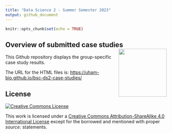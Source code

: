 ```yaml
---
title: "Data Science 2 - Summer Semester 2023"
output: github_document
---
```


```r
knitr::opts_chunk$set(echo = TRUE)
```


## Overview of submitted case studies <img src="images/uhh_logo.png" align="right" width="150" style="margin-left: 20px"/>

This Github repository displays the group-specific case study results. 

The URL for the HTML files is: [https://uham-bio.github.io/bsc-ds2-case-studies/](https://uham-bio.github.io/bsc-ds2-case-studies/)


## License

<a rel="license" href="http://creativecommons.org/licenses/by-sa/4.0/">
  <img alt="Creative Commons License" style="border-width:0"
        src="https://i.creativecommons.org/l/by-sa/4.0/80x15.png" />
</a>

This work is licensed under a [Creative Commons Attribution-ShareAlike 4.0 International License ](http://creativecommons.org/licenses/by-sa/4.0/) except for the borrowed and mentioned with proper *source:* statements.

